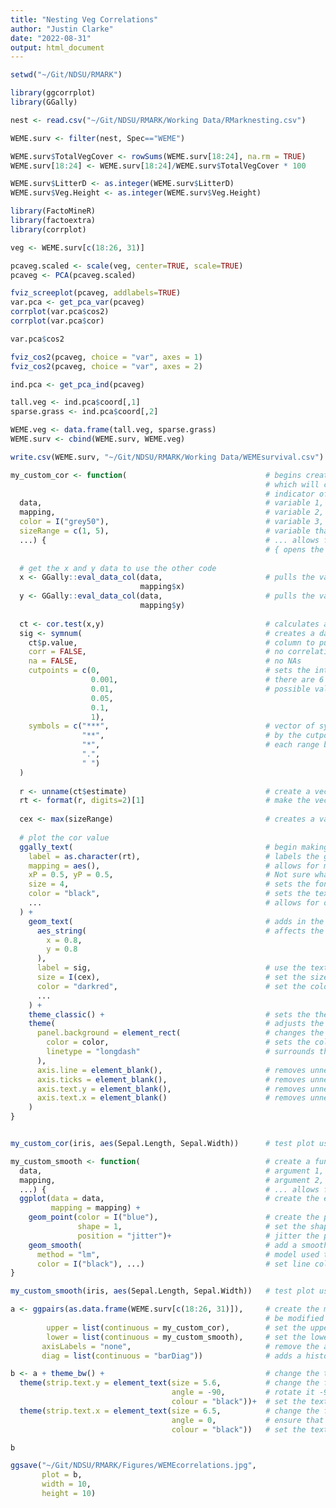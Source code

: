 ```yaml
---
title: "Nesting Veg Correlations"
author: "Justin Clarke"
date: "2022-08-31"
output: html_document
---
```


```r
setwd("~/Git/NDSU/RMARK")                                                       # set the working directory

library(ggcorrplot)
library(GGally)

nest <- read.csv("~/Git/NDSU/RMARK/Working Data/RMarknesting.csv")

WEME.surv <- filter(nest, Spec=="WEME")                                         # select out only WEME nests

WEME.surv$TotalVegCover <- rowSums(WEME.surv[18:24], na.rm = TRUE)
WEME.surv[18:24] <- WEME.surv[18:24]/WEME.surv$TotalVegCover * 100

WEME.surv$LitterD <- as.integer(WEME.surv$LitterD)
WEME.surv$Veg.Height <- as.integer(WEME.surv$Veg.Height)

```



```r
library(FactoMineR)
library(factoextra)
library(corrplot)

veg <- WEME.surv[c(18:26, 31)]

pcaveg.scaled <- scale(veg, center=TRUE, scale=TRUE)
pcaveg <- PCA(pcaveg.scaled)

fviz_screeplot(pcaveg, addlabels=TRUE)
var.pca <- get_pca_var(pcaveg)
corrplot(var.pca$cos2)
corrplot(var.pca$cor)

var.pca$cos2

fviz_cos2(pcaveg, choice = "var", axes = 1)
fviz_cos2(pcaveg, choice = "var", axes = 2)

ind.pca <- get_pca_ind(pcaveg)

tall.veg <- ind.pca$coord[,1]
sparse.grass <- ind.pca$coord[,2]

WEME.veg <- data.frame(tall.veg, sparse.grass)
WEME.surv <- cbind(WEME.surv, WEME.veg)

write.csv(WEME.surv, "~/Git/NDSU/RMARK/Working Data/WEMEsurvival.csv")
```


```r
my_custom_cor <- function(                               # begins creation of a function/graph for the upper half
                                                         # which will contain the coefficient of correlation and an
                                                         # indicator of significane
  data,                                                  # variable 1, analagous to ggplot data argument
  mapping,                                               # variable 2, analagous to ggplot mapping argument
  color = I("grey50"),                                   # variable 3, analagous to ggplot color argument
  sizeRange = c(1, 5),                                   # variable that limits maximum and minimum font size
  ...) {                                                 # ... allows for arguments to be passed to ggplot commands
                                                         # { opens the code that will define the function
  
  # get the x and y data to use the other code
  x <- GGally::eval_data_col(data,                       # pulls the values for x-axis from the data
                             mapping$x)
  y <- GGally::eval_data_col(data,                       # pulls the values for y-axis from the data
                             mapping$y)
  
  ct <- cor.test(x,y)                                    # calculates a vector of p-values and correlations
  sig <- symnum(                                         # creates a dataframe where numbers are associated with signs
    ct$p.value,                                          # column to pull numbers from
    corr = FALSE,                                        # no correlation values
    na = FALSE,                                          # no NAs
    cutpoints = c(0,                                     # sets the intervals of numbers to associated with a sign
                  0.001,                                 # there are 6 cutpoints, resulting in 5 total ranges of
                  0.01,                                  # possible values
                  0.05,
                  0.1,
                  1),
    symbols = c("***",                                   # vector of symbols to be associated with the ranges generated
                "**",                                    # by the cutpoints argument, each symbol is associated with each
                "*",                                     # each range by index number, or position in line
                ".",
                " ")
  )
  
  r <- unname(ct$estimate)                               # create a vector of the coefficient of correlation
  rt <- format(r, digits=2)[1]                           # make the vector coercable
  
  cex <- max(sizeRange)                                  # creates a value to be used as font size later
  
  # plot the cor value
  ggally_text(                                           # begin making the graph
    label = as.character(rt),                            # labels the graph
    mapping = aes(),                                     # allows for mapping to be inherited from other commands
    xP = 0.5, yP = 0.5,                                  # Not sure what these do, most likely affect spacing
    size = 4,                                            # sets the font size of the coefficient of correlation
    color = "black",                                     # sets the text color
    ...                                                  # allows for other ggplot2 and GGally arguments to be used
  ) + 
    geom_text(                                           # adds in the significance indicators
      aes_string(                                        # affects the position of the indicators
        x = 0.8,
        y = 0.8
      ),
      label = sig,                                       # use the text/characters that were created earlier
      size = I(cex),                                     # set the size of the indicators
      color = "darkred",                                 # set the color of the indicators
      ...
    ) + 
    theme_classic() +                                    # sets the theme to classic
    theme(                                               # adjusts the theme
      panel.background = element_rect(                   # changes the background of the graph we are creating
        color = color,                                   # sets the color of the background
        linetype = "longdash"                            # surrounds the plot in a dashed line - can be overwritten later
      ), 
      axis.line = element_blank(),                       # removes unnecessary axis elements
      axis.ticks = element_blank(),                      # removes unnecessary axis elements
      axis.text.y = element_blank(),                     # removes unnecessary axis elements
      axis.text.x = element_blank()                      # removes unnecessary axis elements
    )
}


my_custom_cor(iris, aes(Sepal.Length, Sepal.Width))      # test plot using data built into R

my_custom_smooth <- function(                            # create a function/graph for the bottom half of the matrix
  data,                                                  # argument 1, analagous to data from ggplot2
  mapping,                                               # argument 2, analagous to mapping from ggplot2
  ...) {                                                 # ... allows for other arguments to be passed through/inherited
  ggplot(data = data,                                    # create the example graph
         mapping = mapping) +
    geom_point(color = I("blue"),                        # create the points on the scatterplot - colored blue
               shape = 1,                                # set the shape of the dots, 1 for hollow circles, 21 for filled
               position = "jitter")+                     # jitter the points to eliminate point pooling
    geom_smooth(                                         # add a smoother line/trend line
      method = "lm",                                     # model used to generate line
      color = I("black"), ...)                           # set line color and allow for other arguments
}

my_custom_smooth(iris, aes(Sepal.Length, Sepal.Width))   # test plot using data built into R

a <- ggpairs(as.data.frame(WEME.surv[c(18:26, 31)]),     # create the matrix and put it in an object -- allows it to
                                                         # be modified by ggplot2 commands later
        upper = list(continuous = my_custom_cor),        # set the upper half to be the figure we created
        lower = list(continuous = my_custom_smooth),     # set the lower halff to be the scatterplot we created
       axisLabels = "none",                              # remove the axis labels
       diag = list(continuous = "barDiag"))              # adds a histogram down the diagonal

b <- a + theme_bw() +                                    # change the theme of the graph to be black and white
  theme(strip.text.y = element_text(size = 5.6,          # change the facet font size on the y-axis
                                    angle = -90,         # rotate it -90 degrees
                                    colour = "black"))+  # set the text color to black
  theme(strip.text.x = element_text(size = 6.5,          # change the facet font size on the x-axis
                                    angle = 0,           # ensure that the text is not rotated
                                    colour = "black"))   # set the text color to blacks

b

ggsave("~/Git/NDSU/RMARK/Figures/WEMEcorrelations.jpg", 
       plot = b, 
       width = 10, 
       height = 10)
```
